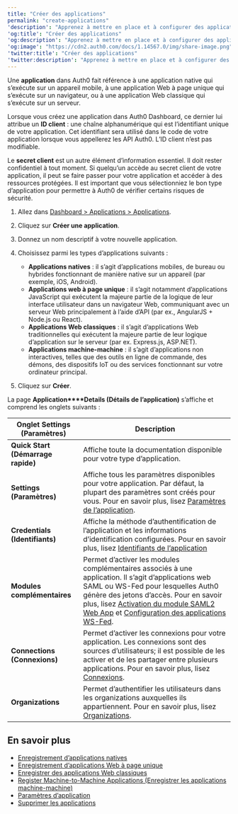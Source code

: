 ```yaml
---
title: "Créer des applications"
permalink: "create-applications"
'description': "Apprenez à mettre en place et à configurer des applications dans Auth0 Dashboard."
'og:title': "Créer des applications"
'og:description': "Apprenez à mettre en place et à configurer des applications dans Auth0 Dashboard."
'og:image': "https://cdn2.auth0.com/docs/1.14567.0/img/share-image.png"
'twitter:title': "Créer des applications"
'twitter:description': "Apprenez à mettre en place et à configurer des applications dans Auth0 Dashboard."
---
```


Une **application** dans Auth0 fait référence à une application native qui s’exécute sur un appareil mobile, à une application Web à page unique qui s’exécute sur un navigateur, ou à une application Web classique qui s’exécute sur un serveur.

Lorsque vous créez une application dans <Tooltip href="/docs/fr-ca/glossary?term=auth0-dashboard" tip="Auth0 Dashboard
Principal produit d’Auth0 pour configurer vos services." cta="Voir le glossaire">Auth0 Dashboard</Tooltip>, ce dernier lui attribue un **ID client** : une chaîne alphanumérique qui est l’identifiant unique de votre application. Cet identifiant sera utilisé dans le code de votre application lorsque vous appellerez les API Auth0. L’ID client n’est pas modifiable.

Le **secret client** est un autre élément d’information essentiel. Il doit rester confidentiel à tout moment. Si quelqu’un accède au secret client de votre application, il peut se faire passer pour votre application et accéder à des ressources protégées. Il est important que vous sélectionniez le bon type d’application pour permettre à Auth0 de vérifier certains risques de sécurité.

1. Allez dans [Dashboard > Applications > Applications](https://manage.auth0.com/#/applications).
2. Cliquez sur **Créer une application**.
3. Donnez un nom descriptif à votre nouvelle application.
4. Choisissez parmi les types d’applications suivants :

   * **Applications natives** : il s’agit d’applications mobiles, de bureau ou hybrides fonctionnant de manière native sur un appareil (par exemple, iOS, Android).
   * **Applications web à page unique** : il s’agit notamment d’applications JavaScript qui exécutent la majeure partie de la logique de leur interface utilisateur dans un navigateur Web, communiquant avec un serveur Web principalement à l’aide d’API (par ex., AngularJS + Node.js ou React).
   * **Applications Web classiques** : il s’agit d’applications Web traditionnelles qui exécutent la majeure partie de leur logique d’application sur le serveur (par ex. Express.js, ASP.NET).
   * **Applications machine-machine** : il s’agit d’applications non interactives, telles que des outils en ligne de commande, des démons, des dispositifs IoT ou des services fonctionnant sur votre ordinateur principal.
5. Cliquez sur **Créer**.

La page **Application****Details (Détails de l’application)** s’affiche et comprend les onglets suivants :

<table class="table"><thead>
<tr>
<th><strong>Onglet Settings (Paramètres)</strong></th>
<th><strong>Description</strong></th>
</tr>
</thead>
<tbody>
<tr>
<td><strong>Quick Start (Démarrage rapide)</strong></td>
<td>Affiche toute la documentation disponible pour votre type d’application.</td>
</tr>
<tr>
<td><strong>Settings (Paramètres)</strong></td>
<td>Affiche tous les paramètres disponibles pour votre application. Par défaut, la plupart des paramètres sont créés pour vous. Pour en savoir plus, lisez <a href="/docs/fr-ca/get-started/dashboard/application-settings">Paramètres de l’application</a>.</td>
</tr>
<tr>
<td><strong>Credentials (Identifiants)</strong></td>
<td>Affiche la méthode d’authentification de l’application et les informations d’identification configurées. Pour en savoir plus, lisez <a href="/docs/fr-ca/secure/application-credentials">Identifiants de l’application</a></td>
</tr>
<tr>
<td><strong>Modules complémentaires</strong></td>
<td>Permet d’activer les modules complémentaires associés à une application. Il s’agit d’applications web SAML ou WS-Fed pour lesquelles Auth0 génère des jetons d’accès. Pour en savoir plus, lisez <a href="/docs/fr-ca/authenticate/protocols/saml/saml-sso-integrations/enable-saml2-web-app-addon">Activation du module SAML2 Web App</a> et <a href="/docs/fr-ca/protocols/configure-ws-fed-applications">Configuration des applications WS-Fed</a>.</td>
</tr>
<tr>
<td><strong>Connections (Connexions)</strong></td>
<td>Permet d’activer les connexions pour votre application. Les connexions sont des sources d’utilisateurs; il est possible de les activer et de les partager entre plusieurs applications. Pour en savoir plus, lisez <a href="/docs/fr-ca/connections">Connexions</a>.</td>
</tr>
<tr>
<td><strong>Organizations</strong></td>
<td>Permet d’authentifier les utilisateurs dans les organizations auxquelles ils appartiennent. Pour en savoir plus, lisez <a href="/docs/fr-ca/organizations">Organizations</a>.</td>
</tr>
</tbody>
</table>

## En savoir plus

* [Enregistrement d’applications natives](/docs/fr-ca/get-started/auth0-overview/create-applications/native-apps)
* [Enregistrement d’applications Web à page unique](/docs/fr-ca/get-started/auth0-overview/create-applications/single-page-web-apps)
* [Enregistrer des applications Web classiques](/docs/fr-ca/get-started/auth0-overview/create-applications/regular-web-apps)
* [Register Machine-to-Machine Applications (Enregistrer les applications machine-machine)](/docs/fr-ca/get-started/auth0-overview/create-applications/machine-to-machine-apps)
* [Paramètres d’application](/docs/fr-ca/get-started/applications/application-settings)
* [Supprimer les applications](/docs/fr-ca/get-started/applications/remove-applications)